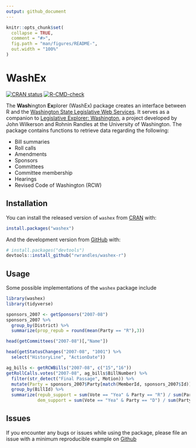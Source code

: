 ```yaml
---
output: github_document
---
```


<!-- README.md is generated from README.Rmd. Please edit that file -->

```r
knitr::opts_chunk$set(
  collapse = TRUE,
  comment = "#>",
  fig.path = "man/figures/README-",
  out.width = "100%"
)
```

# WashEx

<!-- badges: start -->
[![CRAN status](https://www.r-pkg.org/badges/version/washex)](https://CRAN.R-project.org/package=washex)
[![R-CMD-check](https://github.com/rwrandles/washex-r/workflows/R-CMD-check/badge.svg)](https://github.com/rwrandles/washex-r/actions)
<!-- badges: end -->

The **Wash**ington **Ex**plorer (WashEx) package creates an interface between R and the [Washington State Legislative Web Services](wslwebservices.leg.wa.gov). It serves as a companion to [Legislative Explorer: Washington](legex.org/wa/process), a project developed by John Wilkerson and Rohnin Randles at the University of Washington. The package contains functions to retrieve data regarding the following:

  * Bill summaries
  * Roll calls
  * Amendments
  * Sponsors
  * Committees
  * Committee membership
  * Hearings
  * Revised Code of Washington (RCW)

## Installation

You can install the released version of `washex` from [CRAN](https://CRAN.R-project.org) with:

``` r
install.packages("washex")
```

And the development version from [GitHub](https://github.com/) with:

``` r
# install.packages("devtools")
devtools::install_github("rwrandles/washex-r")
```

## Usage

Some possible implementations of the `washex` package include

```r
library(washex)
library(tidyverse)

sponsors_2007 <- getSponsors("2007-08")
sponsors_2007 %>% 
  group_by(District) %>%
  summarize(prop_repub = round(mean(Party == "R"),3))

head(getCommittees("2007-08")[,"Name"])

head(getStatusChanges("2007-08", "1001") %>%
  select("HistoryLine", "ActionDate"))

ag_bills <- getRCWBills("2007-08", c("15","16"))
getRollCalls.votes("2007-08", ag_bills$BillNumber) %>% 
  filter(str_detect("Final Passage", Motion)) %>%
  mutate(Party = sponsors_2007$Party[match(MemberId, sponsors_2007$Id)]) %>%
  group_by(BillId) %>%
  summarize(repub_support = sum(Vote == "Yea" & Party == "R") / sum(Party == "R"),
            dem_support = sum(Vote == "Yea" & Party == "D") / sum(Party == "D"))
```

## Issues

If you encounter any bugs or issues while using the package, please file an issue with a minimum reproducible example on [Github](https://github.com/rwrandles/washex-r/issues)
